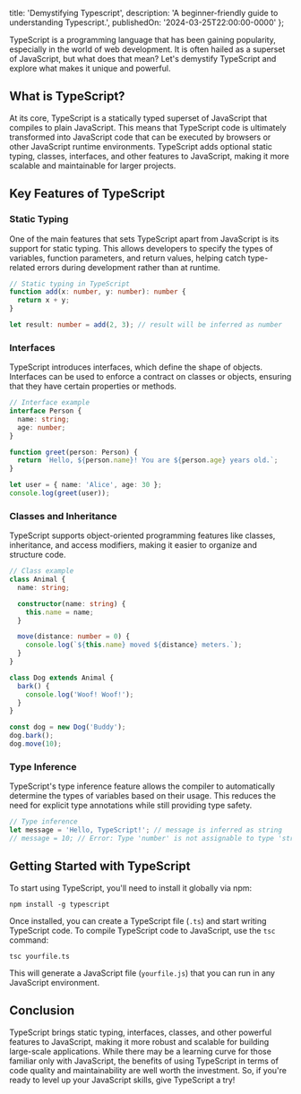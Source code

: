   title: 'Demystifying Typescript',
  description: 'A beginner-friendly guide to understanding Typescript.',
  publishedOn: '2024-03-25T22:00:00-0000'
};

TypeScript is a programming language that has been gaining popularity, especially in the world of web development. It is often hailed as a superset of JavaScript, but what does that mean? Let's demystify TypeScript and explore what makes it unique and powerful.

## What is TypeScript?

At its core, TypeScript is a statically typed superset of JavaScript that compiles to plain JavaScript. This means that TypeScript code is ultimately transformed into JavaScript code that can be executed by browsers or other JavaScript runtime environments. TypeScript adds optional static typing, classes, interfaces, and other features to JavaScript, making it more scalable and maintainable for larger projects.

## Key Features of TypeScript

### Static Typing

One of the main features that sets TypeScript apart from JavaScript is its support for static typing. This allows developers to specify the types of variables, function parameters, and return values, helping catch type-related errors during development rather than at runtime.

```typescript
// Static typing in TypeScript
function add(x: number, y: number): number {
  return x + y;
}

let result: number = add(2, 3); // result will be inferred as number
```

### Interfaces

TypeScript introduces interfaces, which define the shape of objects. Interfaces can be used to enforce a contract on classes or objects, ensuring that they have certain properties or methods.

```typescript
// Interface example
interface Person {
  name: string;
  age: number;
}

function greet(person: Person) {
  return `Hello, ${person.name}! You are ${person.age} years old.`;
}

let user = { name: 'Alice', age: 30 };
console.log(greet(user));
```

### Classes and Inheritance

TypeScript supports object-oriented programming features like classes, inheritance, and access modifiers, making it easier to organize and structure code.

```typescript
// Class example
class Animal {
  name: string;

  constructor(name: string) {
    this.name = name;
  }

  move(distance: number = 0) {
    console.log(`${this.name} moved ${distance} meters.`);
  }
}

class Dog extends Animal {
  bark() {
    console.log('Woof! Woof!');
  }
}

const dog = new Dog('Buddy');
dog.bark();
dog.move(10);
```

### Type Inference

TypeScript's type inference feature allows the compiler to automatically determine the types of variables based on their usage. This reduces the need for explicit type annotations while still providing type safety.

```typescript
// Type inference
let message = 'Hello, TypeScript!'; // message is inferred as string
// message = 10; // Error: Type 'number' is not assignable to type 'string'
```

## Getting Started with TypeScript

To start using TypeScript, you'll need to install it globally via npm:

```
npm install -g typescript
```

Once installed, you can create a TypeScript file (`.ts`) and start writing TypeScript code. To compile TypeScript code to JavaScript, use the `tsc` command:

```
tsc yourfile.ts
```

This will generate a JavaScript file (`yourfile.js`) that you can run in any JavaScript environment.

## Conclusion

TypeScript brings static typing, interfaces, classes, and other powerful features to JavaScript, making it more robust and scalable for building large-scale applications. While there may be a learning curve for those familiar only with JavaScript, the benefits of using TypeScript in terms of code quality and maintainability are well worth the investment. So, if you're ready to level up your JavaScript skills, give TypeScript a try!
